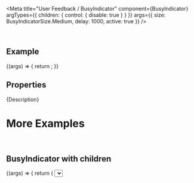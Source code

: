 
<Meta
  title="User Feedback / BusyIndicator"
  component={BusyIndicator}
  argTypes={{
    children: { control: { disable: true } }
  }}
  args={{
    size: BusyIndicatorSize.Medium,
    delay: 1000,
    active: true
  }}
/>

<DocsHeader since="0.4.0" />

<br />

## Example

<Canvas>
  <Story name="Default">
    {(args) => {
      return <BusyIndicator {...args} />;
    }}
  </Story>
</Canvas>

## Properties

<ArgsTableWithNote story="Default" />

<Markdown>{Description}</Markdown>

# More Examples

<br />

## BusyIndicator with children

<Canvas>
  <Story name="With children" args={{ active: true }}>
    {(args) => {
      return (
        <BusyIndicator {...args}>
          <Select />
        </BusyIndicator>
      );
    }}
  </Story>
</Canvas>

<Canvas>
  <BusyIndicator active>
    <Text>
      Lorem ipsum dolor sit amet, consetetur sadipscing elitr, sed diam nonumy eirmod tempor invidunt ut labore et
      dolore magna aliquyam erat, sed diam voluptua. At vero eos et accusam et justo duo dolores et ea rebum. Stet clita
      kasd gubergren, no sea takimata sanctus est Lorem ipsum dolor sit amet. Lorem ipsum dolor sit amet, consetetur
      sadipscing elitr, sed diam nonumy eirmod tempor invidunt ut labore et dolore magna aliquyam erat, sed diam
      voluptua. At vero eos et accusam et justo duo dolores et ea rebum. Stet clita kasd gubergren, no sea takimata
      sanctus est Lorem ipsum dolor sit amet.
    </Text>
  </BusyIndicator>
</Canvas>

<Footer />
